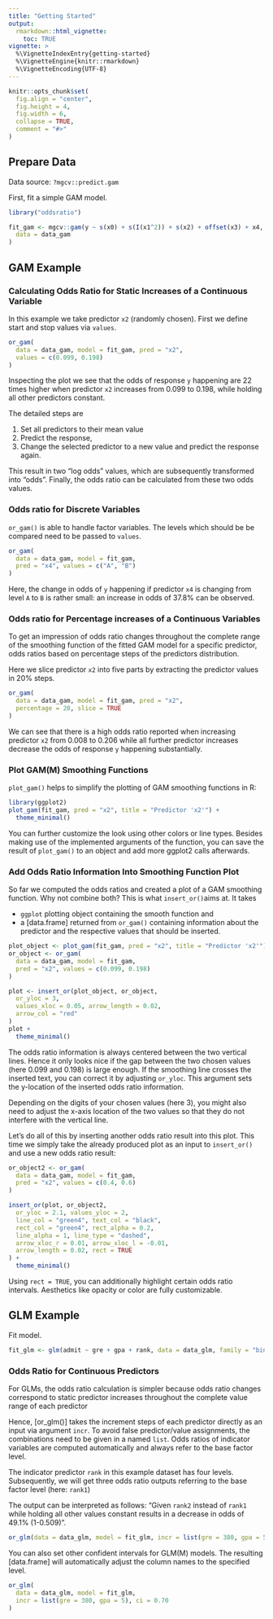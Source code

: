 ```yaml
---
title: "Getting Started"
output: 
  rmarkdown::html_vignette:
    toc: TRUE
vignette: >
  %\VignetteIndexEntry{getting-started}
  %\VignetteEngine{knitr::rmarkdown}
  %\VignetteEncoding{UTF-8}
---
```


```r
knitr::opts_chunk$set(
  fig.align = "center",
  fig.height = 4,
  fig.width = 6,
  collapse = TRUE,
  comment = "#>"
)
```

## Prepare Data

Data source: `?mgcv::predict.gam`

First, fit a simple GAM model.

```r
library("oddsratio")

fit_gam <- mgcv::gam(y ~ s(x0) + s(I(x1^2)) + s(x2) + offset(x3) + x4,
  data = data_gam
)
```

## GAM Example

### Calculating Odds Ratio for Static Increases of a Continuous Variable

In this example we take predictor `x2` (randomly chosen).
First we define start and stop values via `values`.

```r
or_gam(
  data = data_gam, model = fit_gam, pred = "x2",
  values = c(0.099, 0.198)
)
```

Inspecting the plot we see that the odds of response `y` happening are 22 times higher when predictor `x2` increases from 0.099 to 0.198, while holding all other predictors constant. 

The detailed steps are

1. Set all predictors to their mean value
1. Predict the response,
1. Change the selected predictor to a new value and predict the response again.

This result in two "log odds" values, which are subsequently transformed into "odds".
Finally, the odds ratio can be calculated from these two odds values. 

### Odds ratio for Discrete Variables

`or_gam()` is able to handle factor variables.
The levels which should be be compared need to be passed to `values`.

```r
or_gam(
  data = data_gam, model = fit_gam,
  pred = "x4", values = c("A", "B")
)
```

Here, the change in odds of `y` happening if predictor `x4` is changing from level `A` to `B` is rather small: an increase in odds of 37.8% can be observed. 

### Odds ratio for Percentage increases of a Continuous Variables

To get an impression of odds ratio changes throughout the complete range of the smoothing function of the fitted GAM model for a specific predictor, odds ratios based on percentage steps of the predictors distribution.

Here we slice predictor `x2` into five parts by extracting the predictor values in 20% steps.

```r
or_gam(
  data = data_gam, model = fit_gam, pred = "x2",
  percentage = 20, slice = TRUE
)
```

We can see that there is a high odds ratio reported when increasing predictor `x2` from 0.008 to 0.206 while all further predictor increases decrease the odds of response `y` happening substantially.

### Plot GAM(M) Smoothing Functions

`plot_gam()` helps to simplify the plotting of GAM smoothing functions in R:

```r
library(ggplot2)
plot_gam(fit_gam, pred = "x2", title = "Predictor 'x2'") +
  theme_minimal()
```

You can further customize the look using other colors or line types.
Besides making use of the implemented arguments of the function, you can save the result of `plot_gam()` to an object and add more ggplot2 calls afterwards.

### Add Odds Ratio Information Into Smoothing Function Plot

So far we computed the odds ratios and created a plot of a GAM smoothing function.
Why not combine both?
This is what `insert_or()`aims at.
It takes

- `ggplot` plotting object containing the smooth function and 
- a [data.frame] returned from `or_gam()` containing information about the predictor and the respective values that should be inserted.

```r
plot_object <- plot_gam(fit_gam, pred = "x2", title = "Predictor 'x2'")
or_object <- or_gam(
  data = data_gam, model = fit_gam,
  pred = "x2", values = c(0.099, 0.198)
)

plot <- insert_or(plot_object, or_object,
  or_yloc = 3,
  values_xloc = 0.05, arrow_length = 0.02,
  arrow_col = "red"
)
plot +
  theme_minimal()
```

The odds ratio information is always centered between the two vertical lines.
Hence it only looks nice if the gap between the two chosen values (here 0.099 and 0.198) is large enough. 
If the smoothing line crosses the inserted text, you can correct it by adjusting `or_yloc`. 
This argument sets the y-location of the inserted odds ratio information. 

Depending on the digits of your chosen values (here 3), you might also need to adjust the x-axis location of the two values so that they do not interfere with the vertical line.

Let's do all of this by inserting another odds ratio result into this plot.
This time we simply take the already produced plot as an input to `insert_or()` and use a new odds ratio result:

```r
or_object2 <- or_gam(
  data = data_gam, model = fit_gam,
  pred = "x2", values = c(0.4, 0.6)
)

insert_or(plot, or_object2,
  or_yloc = 2.1, values_yloc = 2,
  line_col = "green4", text_col = "black",
  rect_col = "green4", rect_alpha = 0.2,
  line_alpha = 1, line_type = "dashed",
  arrow_xloc_r = 0.01, arrow_xloc_l = -0.01,
  arrow_length = 0.02, rect = TRUE
) +
  theme_minimal()
```

Using `rect = TRUE`, you can additionally highlight certain odds ratio intervals. 
Aesthetics like opacity or color are fully customizable.

## GLM Example

Fit model.  

```r
fit_glm <- glm(admit ~ gre + gpa + rank, data = data_glm, family = "binomial")
```

### Odds Ratio for Continuous Predictors

For GLMs, the odds ratio calculation is simpler because odds ratio changes correspond to static predictor increases throughout the complete value range of each predictor

Hence, [or_glm()] takes the increment steps of each predictor directly as an input via argument `incr`.
To avoid false predictor/value assignments, the combinations need to be given in a named `list`.
Odds ratios of indicator variables are computed automatically and always refer to the base factor level.

The indicator predictor `rank` in this example dataset has four levels. 
Subsequently, we will get three odds ratio outputs referring to the base factor level (here: `rank1`)

The output can be interpreted as follows: "Given `rank2` instead of `rank1` while holding all other values constant results in a decrease in odds of 49.1% (1-0.509)".

```r
or_glm(data = data_glm, model = fit_glm, incr = list(gre = 380, gpa = 5))
```

You can also set other confident intervals for GLM(M) models.
The resulting [data.frame] will automatically adjust the column names to the specified level.

```r
or_glm(
  data = data_glm, model = fit_glm,
  incr = list(gre = 380, gpa = 5), ci = 0.70
)
```
